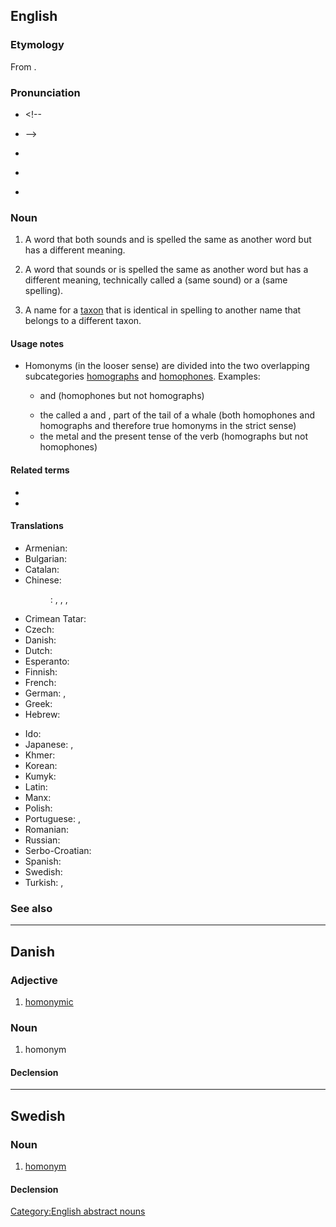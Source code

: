 {{also|Homonym}}
==English==
{{wikipedia|mul=Homonym (biology)}}

===Etymology===
From {{confix|homo|onym|lang=en}}.

===Pronunciation===
* <!--{{IPA|/ˈhä-mə-ˌnim/|lang=en}}
* {{IPA|/ˈhō-mə-ˌnim/|lang=en}} -->
* {{a|RP}} {{IPA|/ˈhɒm.əˌnɪm/|lang=en}}
* {{a|GA}} {{IPA|/ˈhɑm.əˌnɪm/|lang=en}}
* {{audio|en-us-homonym.ogg|Audio (US)|lang=en}}

===Noun===
{{en-noun}}

# {{lb|en|semantics|strict sense}} A word that both sounds and is spelled the same as another word but has a different meaning.
# {{lb|en|loosely}} A word that sounds or is spelled the same as another word but has a different meaning, technically called a {{m|en|homophone}} (same sound) or a {{m|en|homograph}} (same spelling).
# {{lb|en|taxonomy}} A name for a [[taxon]] that is identical in spelling to another name that belongs to a different taxon.

====Usage notes====
* Homonyms (in the looser sense) are divided into the two overlapping subcategories [[homograph]]s and [[homophone]]s. Examples:
** {{m|en|die}} and {{m|en|dye}} (homophones but not homographs)
** the {{m|en|parasitic}} {{m|en|flatworm}} called a {{m|en|fluke}} and {{m|en|fluke}}, part of the tail of a whale (both homophones and homographs and therefore true homonyms in the strict sense)
** the metal {{m|en|lead}} and the present tense of the verb {{m|en|lead}} (homographs but not homophones)

====Related terms====
* {{l|en|homonymic}}
* {{l|en|homonymous}}

====Translations====
{{trans-top|word with the same sound or spelling but different meaning}}
* Armenian: {{t+|hy|համանուն}}
* Bulgarian: {{t+|bg|омоним|m}}
* Catalan: {{t+|ca|homònim|m|n}}
* Chinese:
*: {{ttbc|cmn}}: {{t|cmn|同音異義詞|sc=Hani}}, {{t|cmn|同音异义词|tr=tóngyīn yìyì|sc=Hani}}, {{t+|cmn|同音詞|sc=Hani}}, {{t+|cmn|同音词|tr=tóngyīncí|sc=Hani}}
* Crimean Tatar: {{t|crh|omonim}}
* Czech: {{t+|cs|homonymum|n}}
* Danish: {{t+|da|homonym|n}}
* Dutch: {{t+|nl|homoniem|n}}
* Esperanto: {{t|eo|homonimo}}
* Finnish: {{t|fi|homonymia}}
* French: {{t+|fr|homonyme|m|n}}
* German: {{t+|de|Homonym|n}}, {{t|de|Homonymum|n}}
* Greek: {{t+|el|ομώνυμο|n}}
* Hebrew: {{t|he|הוֹמוֹנִים|m}}
{{trans-mid}}
* Ido: {{t+|io|homonimo}}
* Japanese: {{t|ja|同音異義語|tr=dōon igigo}}, {{t|ja|同音語|tr=dōongo}}
* Khmer: {{t|km|កល្បពាក្យ|sc=Khmr|tr=kɑlpa’ piek}}
* Korean: {{t|ko|동음 이의어|tr=[[同音異義語]], dong-um ei-uei-eo}}
* Kumyk: {{t|kum|аваздаш|tr=avazdaş}}
* Latin: {{t|la|homonymum|n}}
* Manx: {{t|gv|co-ennym|m}}
* Polish: {{t+|pl|homonim|m-in}}
* Portuguese: {{t+|pt|homónimo|m}} {{qualifier|Portugal}}, {{t+|pt|homônimo}} {{qualifier|Brazil}}
* Romanian: {{t+|ro|omonim|m}}
* Russian: {{t+|ru|омо́ним|m}}
* Serbo-Croatian: {{t+|sh|homonim|m}}
* Spanish: {{t+|es|homónimo|m}}
* Swedish: {{t+|sv|homonym|c}}
* Turkish: {{t+|tr|homonim}}, {{t+|tr|sesteş}}
{{trans-bottom}}

===See also===
{{nyms|en}}

[[Category:English abstract nouns]]

----

==Danish==

===Adjective===
{{da-adj|t|e}}

# [[homonymic]]

===Noun===
{{da-noun}}

# homonym

====Declension====
{{da-decl|et|er}}

----

==Swedish==

===Noun===
{{sv-noun|c}}

# [[#English|homonym]]

====Declension====
{{sv-infl-noun-c-er}}